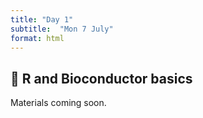 ```yaml
---
title: "Day 1"
subtitle:  "Mon 7 July"
format: html
---
```


## 🧪 R and Bioconductor basics {#r-and-bioconductor-basics}

Materials coming soon.
